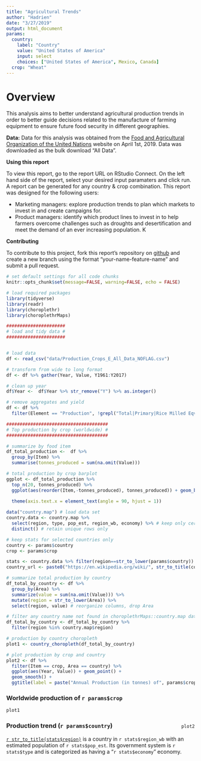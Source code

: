 ```yaml
---
title: "Agricultural Trends"
author: "Hadrien"
date: "3/27/2019"
output: html_document
params:
  country:
    label: "Country"
    value: "United States of America"
    input: select
    choices: ["United States of America", Mexico, Canada]
  crop: "Wheat"
---
```


# Overview 

This analysis aims to better understand agricultural production trends in order to better guide decisions related to the manufacture of farming equipment to ensure future food security in different geographies.


**Data:** Data for this analysis was obtained from the [Food and Agricultural Organization of the United Nations](http://www.fao.org/faostat/en/#data/QC) website on April 1st, 2019. Data was downloaded as the bulk download "All Data".

**Using this report** 

To view this report, go to the report URL on RStudio Connect. On the left hand side of the report, select your desired input paramaters and click run. A report can be generated for any country & crop combination. This report was designed for the following users: 

- Marketing managers: explore production trends to plan which markets to invest in and create campaigns for. 
- Product managers: identify which product lines to invest in to help farmers overcome challenges such as droughts and desertification and meet the demand of an ever increasing population. K

**Contributing** 

To contribute to this project, fork this report's repository on [github](https://github.com/hdykiel/paramaterized-report-agriculture/commits/master) and create a new branch using the format "your-name-feature-name" and submit a pull request.


```r
# set default settings for all code chunks
knitr::opts_chunk$set(message=FALSE, warning=FALSE, echo = FALSE)

# load required packages
library(tidyverse)
library(readr)
library(choroplethr)
library(choroplethrMaps)
```


```r

######################
# load and tidy data #
######################


# load data
df <- read_csv("data/Production_Crops_E_All_Data_NOFLAG.csv")

# transform from wide to long format
df <- df %>% gather(Year, Value, Y1961:Y2017)

# clean up year
df$Year <-  df$Year %>% str_remove("Y") %>% as.integer()

# remove aggregates and yield
df <- df %>% 
  filter(Element == "Production", !grepl("Total|Primary|Rice Milled Eqv", Item))


```



```r

######################################
# Top production by crop (worldwide) #
######################################

# summarize by food item
df_total_production <-  df %>%
  group_by(Item) %>%
  summarise(tonnes_produced = sum(na.omit(Value)))

# total production by crop barplot
ggplot <- df_total_production %>%
  top_n(20, tonnes_produced) %>%
  ggplot(aes(reorder(Item,-tonnes_produced), tonnes_produced)) + geom_bar(stat =
                                                                            "identity") +
  theme(axis.text.x = element_text(angle = 90, hjust = 1))


```


```r
data("country.map") # load data set
country.data <- country.map %>%
  select(region, type, pop_est, region_wb, economy) %>% # keep only certain metrics
  distinct() # retain unique rows only

# keep stats for selected countries only
country <- params$country
crop <- params$crop

stats <- country.data %>% filter(region==str_to_lower(params$country))
country_url <- paste0("https://en.wikipedia.org/wiki/", str_to_title(country))
```




```r

# summarize total production by country
df_total_by_country <- df %>%
  group_by(Area) %>%
  summarize(value = sum(na.omit(Value))) %>%
  mutate(region = str_to_lower(Area)) %>% 
  select(region, value) # reorganize columns, drop Area

# filter any country name not found in choroplethrMaps::country.map data frame
df_total_by_country <- df_total_by_country %>%
  filter(region %in% country.map$region)

# production by country choropleth
plot1 <- country_choropleth(df_total_by_country)


```


 
```r

# plot production by crop and country
plot2 <- df %>%
  filter(Item == crop, Area == country) %>%
  ggplot(aes(Year, Value)) + geom_point() +
  geom_smooth() +
  ggtitle(label = paste("Annual Production (in tonnes) of", params$crop, "in", params$country))
```


### Worldwide production of `r params$crop`


```r
plot1
```

 

<div style="float:right; margin-left: 10%;">

```r
plot2
```

</div> 

### Production trend (`r params$country`)

 
[`r str_to_title(stats$region)`](`r country_url`) is a country in `r stats$region_wb` with an estimated population of `r stats$pop_est`. Its government system is `r stats$type` and is categorized as having a "`r stats$economy`" economy.
